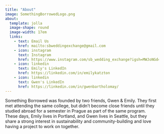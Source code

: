 ```yaml
---
title: "About"
image: SomethingBorrowedLogo.png
about:
  template: jolla
  image-shape: round
  image-width: 17em
  links:
    - text: Email Us
      href: mailto:sbweddingexchange@gmail.com
    - icon: instagram
      text: Instagram
      href: https://www.instagram.com/sb_wedding_exchange?igsh=MWJoNGd4N25jdW9wOQ==
    - icon: linkedin
      text: Emily's LinkedIn
      href: https://linkedin.com/in/emilykatzton
    - icon: linkedin
      text: Gwen's LinkedIn
      href: https://linkedin.com/in/gwenbartholomay/
---
```


Something Borrowed was founded by two friends, Gwen & Emily. They first met attending the same college, but didn't become close friends until they studied abroad for a semester in Prague as part of the same program. These days, Emily lives in Portland, and Gwen lives in Seattle, but they share a strong interest in sustainability and community-building and love having a project to work on together.
